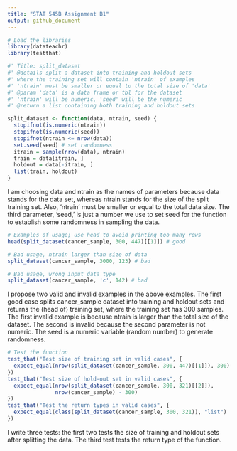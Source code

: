 ```yaml
---
title: "STAT 545B Assignment B1"
output: github_document
---
```


```r
# Load the libraries
library(datateachr)
library(testthat)
```


```r
#' Title: split_dataset
#' @details split a dataset into training and holdout sets
#' where the training set will contain 'ntrain' of examples
#' 'ntrain' must be smaller or equal to the total size of 'data'
#' @param 'data' is a data frame or tbl for the dataset
#' 'ntrain' will be numeric, 'seed' will be the numeric
#' @return a list containing both training and holdout sets 

split_dataset <- function(data, ntrain, seed) {
  stopifnot(is.numeric(ntrain))
  stopifnot(is.numeric(seed))
  stopifnot(ntrain <= nrow(data))
  set.seed(seed) # set randomness
  itrain = sample(nrow(data), ntrain)
  train = data[itrain, ]
  holdout = data[-itrain, ]
  list(train, holdout)
}
```

I am choosing data and ntrain as the names of parameters because data stands for the data set, whereas ntrain stands for the size of the split training set. Also, 'ntrain' must be smaller or equal to the total data size. The third parameter, 'seed,' is just a number we use to set seed for the function to establish some randomness in sampling the data. 

```r
# Examples of usage; use head to avoid printing too many rows
head(split_dataset(cancer_sample, 300, 447)[[1]]) # good
```

```r
# Bad usage, ntrain larger than size of data
split_dataset(cancer_sample, 3000, 123) # bad
```

```r
# Bad usage, wrong input data type
split_dataset(cancer_sample, 'c', 142) # bad
```

I propose two valid and invalid examples in the above examples. The first good case splits cancer_sample dataset into training and holdout sets and returns the (head of) training set, where the training set has 300 samples. The first invalid example is because ntrain is larger than the total size of the dataset. The second is invalid because the second parameter is not numeric. The seed is a numeric variable (random number) to generate randomness.

```r
# Test the function
test_that("Test size of training set in valid cases", {
  expect_equal(nrow(split_dataset(cancer_sample, 300, 447)[[1]]), 300)
})
test_that("Test size of hold-out set in valid cases", {
  expect_equal(nrow(split_dataset(cancer_sample, 300, 321)[[2]]), 
               nrow(cancer_sample) - 300)
})
test_that("Test the return types in valid cases", {
  expect_equal(class(split_dataset(cancer_sample, 300, 321)), "list")
})
```

I write three tests: the first two tests the size of training and holdout sets after splitting the data. The third test tests the return type of the function. 

